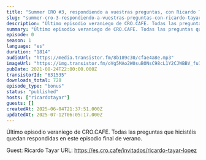 ```yaml
---
title: "Summer CRO #3, respondiendo a vuestras preguntas, con Ricardo Tayar"
slug: "summer-cro-3-respondiendo-a-vuestras-preguntas-con-ricardo-tayar"
description: "Último episodio veraniego de CRO.CAFE. Todas las preguntas que hicistéis quedan respondidas en este episodio final de verano.\n\nGuest: Ricardo Tayar\nURL: https://es.cro.cafe/invitados/ricardo-tayar-lopez"
summary: "Último episodio veraniego de CRO.CAFE. Todas las preguntas que hicistéis quedan respondidas en este episodio final de verano."
episode: 0
season: 1
language: "es"
duration: "1814"
audioUrl: "https://media.transistor.fm/8b189c30/cfae4a8e.mp3"
imageUrl: "https://img.transistor.fm/oVg5MAo2W0suBONsC98cL1Y2CJWBBV_fu1wPlFJO3SU/rs:fill:3000:3000:1/q:60/aHR0cHM6Ly9pbWct/dXBsb2FkLXByb2R1/Y3Rpb24udHJhbnNp/c3Rvci5mbS85M2Vk/ZDNhZmZjMmYzM2I2/NWRiMGMzMTZmNjE2/OTg3My5qcGc.webp"
pubDate: 2021-08-24T22:00:00.000Z
transistorId: "631535"
downloads_total: 728
episode_type: "bonus"
status: "published"
hosts: ["ricardotayar"]
guests: []
createdAt: 2025-06-04T21:37:51.000Z
updatedAt: 2025-07-12T06:05:17.000Z
---
```


Último episodio veraniego de CRO.CAFE. Todas las preguntas que hicistéis quedan respondidas en este episodio final de verano.

Guest: Ricardo Tayar
URL: https://es.cro.cafe/invitados/ricardo-tayar-lopez
